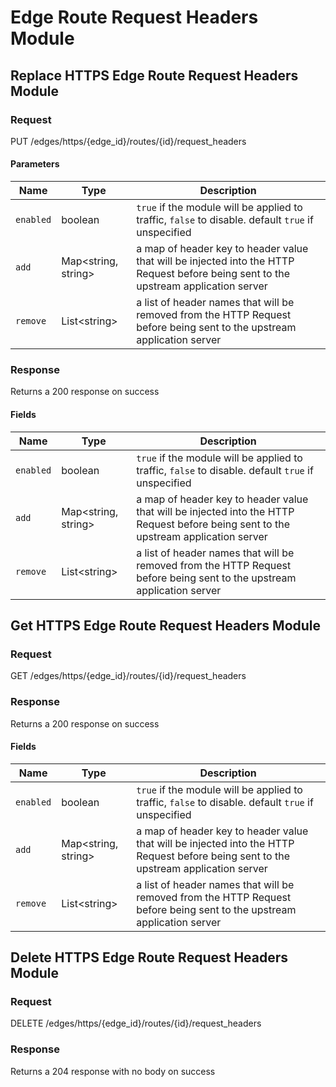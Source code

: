 

# Edge Route Request Headers Module

## Replace HTTPS Edge Route Request Headers Module



### Request

PUT /edges/https/\{edge_id\}/routes/\{id\}/request_headers

<EdgeRouteRequestHeadersModuleReplaceRequest />

#### Parameters

| Name | Type | Description |
|---|---|---|
| `enabled` | boolean | `true` if the module will be applied to traffic, `false` to disable. default `true` if unspecified |
| `add` | Map&lt;string, string&gt; | a map of header key to header value that will be injected into the HTTP Request before being sent to the upstream application server |
| `remove` | List&lt;string&gt; | a list of header names that will be removed from the HTTP Request before being sent to the upstream application server |

### Response

Returns a 200 response on success

<EdgeRouteRequestHeadersModuleReplaceResponse />

#### Fields

| Name | Type | Description |
|---|---|---|
| `enabled` | boolean | `true` if the module will be applied to traffic, `false` to disable. default `true` if unspecified |
| `add` | Map&lt;string, string&gt; | a map of header key to header value that will be injected into the HTTP Request before being sent to the upstream application server |
| `remove` | List&lt;string&gt; | a list of header names that will be removed from the HTTP Request before being sent to the upstream application server |


## Get HTTPS Edge Route Request Headers Module



### Request

GET /edges/https/\{edge_id\}/routes/\{id\}/request_headers

<EdgeRouteRequestHeadersModuleGetRequest />

### Response

Returns a 200 response on success

<EdgeRouteRequestHeadersModuleGetResponse />

#### Fields

| Name | Type | Description |
|---|---|---|
| `enabled` | boolean | `true` if the module will be applied to traffic, `false` to disable. default `true` if unspecified |
| `add` | Map&lt;string, string&gt; | a map of header key to header value that will be injected into the HTTP Request before being sent to the upstream application server |
| `remove` | List&lt;string&gt; | a list of header names that will be removed from the HTTP Request before being sent to the upstream application server |


## Delete HTTPS Edge Route Request Headers Module



### Request

DELETE /edges/https/\{edge_id\}/routes/\{id\}/request_headers

<EdgeRouteRequestHeadersModuleDeleteRequest />

### Response

Returns a 204 response with no body on success
